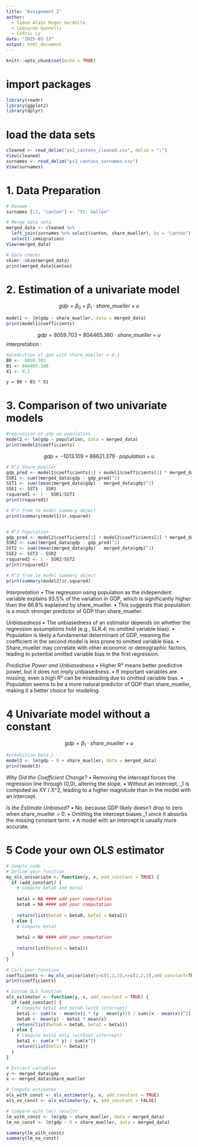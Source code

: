 ```yaml
---
title: "Assignment 2"
author: 
  - Simon Alain Roger Gerdolle
  - Leonardo Gonnelli
  - Cédric Ly
date: "2025-03-13"
output: html_document
---
```


```r
knitr::opts_chunk$set(echo = TRUE)
```

# import packages
```r
library(readr)
library(ggplot2)
library(dplyr)
```

# load the data sets
```r
cleaned <- read_delim("ps2_cantons_cleaned.csv", delim = ";")
View(cleaned)
surnames <- read_delim("ps2_cantons_surnames.csv")
View(surnames)
```

# 1. Data Preparation
```r
# Rename
surnames [12, "canton"] <- "St. Gallen"

# Merge data sets
merged_data <- cleaned %>%
  left_join(surnames %>% select(canton, share_mueller), by = "canton") %>%
  select(-immigration)
View(merged_data)

```

```r
# data checks
skimr::skim(merged_data)
print(merged_data$canton)

```

# 2. Estimation of a univariate model
$$
gdp = \beta_0 + \beta_1 \cdot share \_mueller + u
$$
```r
model1 <- lm(gdp ~ share_mueller, data = merged_data)
print(model1$coefficients)
```

$$
gdp = 8059.703 + 804465.380 \cdot share \_mueller + u
$$
interpretation :

```r
#prediction of gpd with share_mueller = 0,1
B0 <-  8059.703
B1 <- 804465.380
X1 <- 0.1

y = B0 + B1 * X1
```

# 3. Comparison of two univariate models
```r
#regression of gdp on population
model2 <- lm(gdp ~ population, data = merged_data)
print(model2$coefficients)
```

$$
gdp = -1013.109 + 88621.379 \cdot population + u
$$

```r
# R^2 Share_mueller
gdp_pred <- model1$coefficients[1] + model1$coefficients[2] * merged_data$share_mueller
SSR1 <- sum((merged_data$gdp - gdp_pred)^2)
SST1 <- sum((mean(merged_data$gdp) - merged_data$gdp)^2)
SSE1 <- SST1 - SSR1
rsquared1 <- 1 - SSR1/SST1
print(rsquared1)

# R^2 from lm model summary object
print(summary(model1)$r.squared)


# R^2 Population
gdp_pred <- model2$coefficients[1] + model2$coefficients[2] * merged_data$population
SSR2 <- sum((merged_data$gdp - gdp_pred)^2)
SST2 <- sum((mean(merged_data$gdp) - merged_data$gdp)^2)
SSE2 <- SST2 - SSR2
rsquared2 <- 1 - SSR2/SST2
print(rsquared2)

# R^2 from lm model summary object
print(summary(model2)$r.squared)

```
*Interpretation*
	•	The regression using population as the independent variable explains 93.5% of the variation in GDP, which is significantly higher than the 66.8% explained by share_mueller.
	•	This suggests that population is a much stronger predictor of GDP than share_mueller.

  *Unbiasedness*
	•	The unbiasedness of an estimator depends on whether the regression assumptions hold (e.g., SLR.4: no omitted variable bias).
	•	Population is likely a fundamental determinant of GDP, meaning the coefficient in the second model is less prone to omitted variable bias.
	•	Share_mueller may correlate with other economic or demographic factors, leading to potential omitted variable bias in the first regression.

*Predictive Power and Unbiasedness*
	•	Higher R² means better predictive power, but it does not imply unbiasedness.
	•	If important variables are missing, even a high R² can be misleading due to omitted variable bias.
	•	Population seems to be a more natural predictor of GDP than share_mueller, making it a better choice for modeling.

# 4 Univariate model without a constant
$$
gdp = \beta_1 \cdot share \_mueller + u
$$
```r
#prediction beta_1
model3 <- lm(gdp ~ 0 + share_mueller, data = merged_data)
print(model3)
```
*Why Did the Coefficient Change?*
	•	Removing the intercept forces the regression line through (0,0), altering the slope.
	•	Without an intercept, \beta_1 is computed as \sum XY / \sum X^2, leading to a higher magnitude than in the model with an intercept.

*Is the Estimate Unbiased?*
	•	No, because GDP likely doesn’t drop to zero when share_mueller = 0.
	•	Omitting the intercept biases \beta_1 since it absorbs the missing constant term.
	•	A model with an intercept is usually more accurate.

# 5 Code your own OLS estimator
```r
# Sample code 
# Define your function 
my_ols_univariate <- function(y, x, add_constant = TRUE) {
  if (add_constant) {
    # Compute beta0 and beta1 
    
    beta1 = NA #### add your computation
    beta0 = NA #### add your computation
    
    return(list(beta0 = beta0, beta1 = beta1))
  } else {
    # Compute beta1
    
    beta1 = NA #### add your computation
    
    return(list(beta1 = beta1))
  }
}

# Call your function
coefficients <- my_ols_univariate(y=c(1,2,3),x=c(1,2,2),add_constant=TRUE)
print(coefficients)

```

```r
# Custom OLS function
ols_estimator <- function(y, x, add_constant = TRUE) {
  if (add_constant) {
    # Compute beta1 and beta0 (with intercept)
    beta1 <- sum((x - mean(x)) * (y - mean(y))) / sum((x - mean(x))^2)
    beta0 <- mean(y) - beta1 * mean(x)
    return(list(beta0 = beta0, beta1 = beta1))
  } else {
    # Compute beta1 only (without intercept)
    beta1 <- sum(x * y) / sum(x^2)
    return(list(beta1 = beta1))
  }
}

# Extract variables
y <- merged_data$gdp
x <- merged_data$share_mueller

# Compute estimates
ols_with_const <- ols_estimator(y, x, add_constant = TRUE)
ols_no_const <- ols_estimator(y, x, add_constant = FALSE)

# Compare with lm() results
lm_with_const <- lm(gdp ~ share_mueller, data = merged_data)
lm_no_const <- lm(gdp ~ 0 + share_mueller, data = merged_data)

summary(lm_with_const)
summary(lm_no_const)
```
